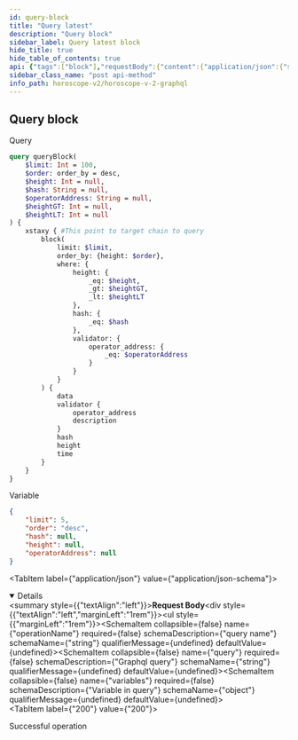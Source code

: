 ```yaml
---
id: query-block
title: "Query latest"
description: "Query block"
sidebar_label: Query latest block
hide_title: true
hide_table_of_contents: true
api: {"tags":["block"],"requestBody":{"content":{"application/json":{"schema":{"type":"object","properties":{"operationName":{"type":"string","example":"queryBlock","description":"query name"},"query":{"type":"string","example":"query queryBlock($limit: Int = 100, $order: order_by = desc, $height: Int = null, $hash: String = null, $operatorAddress: String = null, $heightGT: Int = null, $heightLT: Int = null) { serenity { block(limit: $limit, order_by: {height: $order}, where: {height: {_eq: $height, _gt: $heightGT, _lt: $heightLT}, hash: {_eq: $hash}, validator: {operator_address: {_eq: $operatorAddress}}}) { data validator { operator_address description } hash height time } } }","description":"Graphql query"},"variables":{"type":"object","description":"Variable in query","example":{"limit":20,"order":"desc","hash":null,"height":null,"operatorAddress":null}}}},"examples":{"xstaxy":{"summary":"Query on Xstaxy chain","value":{"operationName":"queryBlock","query":"query queryBlock($limit: Int = 100, $order: order_by = desc, $height: Int = null, $hash: String = null, $operatorAddress: String = null, $heightGT: Int = null, $heightLT: Int = null) { xstaxy { block(limit: $limit, order_by: {height: $order}, where: {height: {_eq: $height, _gt: $heightGT, _lt: $heightLT}, hash: {_eq: $hash}, validator: {operator_address: {_eq: $operatorAddress}}}) { data validator { operator_address description } hash height time } } }","variables":{"limit":20,"order":"desc","hash":null,"height":null,"operatorAddress":null}}},"auratestnet":{"summary":"Query on Aura Testnet chain","value":{"operationName":"queryBlock","query":"query queryBlock($limit: Int = 100, $order: order_by = desc, $height: Int = null, $hash: String = null, $operatorAddress: String = null, $heightGT: Int = null, $heightLT: Int = null) { auratestnet { block(limit: $limit, order_by: {height: $order}, where: {height: {_eq: $height, _gt: $heightGT, _lt: $heightLT}, hash: {_eq: $hash}, validator: {operator_address: {_eq: $operatorAddress}}}) { data validator { operator_address description } hash height time } } }","variables":{"limit":20,"order":"desc","hash":null,"height":null,"operatorAddress":null}}},"serenity":{"summary":"Query on Serenity chain","value":{"operationName":"queryBlock","query":"query queryBlock($limit: Int = 100, $order: order_by = desc, $height: Int = null, $hash: String = null, $operatorAddress: String = null, $heightGT: Int = null, $heightLT: Int = null) { serenity { block(limit: $limit, order_by: {height: $order}, where: {height: {_eq: $height, _gt: $heightGT, _lt: $heightLT}, hash: {_eq: $hash}, validator: {operator_address: {_eq: $operatorAddress}}}) { data validator { operator_address description } hash height time } } }","variables":{"limit":20,"order":"desc","hash":null,"height":null,"operatorAddress":null}}},"ephoria":{"summary":"Query on Ephoria chain","value":{"operationName":"queryBlock","query":"query queryBlock($limit: Int = 100, $order: order_by = desc, $height: Int = null, $hash: String = null, $operatorAddress: String = null, $heightGT: Int = null, $heightLT: Int = null) { ephoria { block(limit: $limit, order_by: {height: $order}, where: {height: {_eq: $height, _gt: $heightGT, _lt: $heightLT}, hash: {_eq: $hash}, validator: {operator_address: {_eq: $operatorAddress}}}) { data validator { operator_address description } hash height time } } }","variables":{"limit":20,"order":"desc","hash":null,"height":null,"operatorAddress":null}}},"nois":{"summary":"Query on Nois chain","value":{"operationName":"queryBlock","query":"query queryBlock($limit: Int = 100, $order: order_by = desc, $height: Int = null, $hash: String = null, $operatorAddress: String = null, $heightGT: Int = null, $heightLT: Int = null) { nois { block(limit: $limit, order_by: {height: $order}, where: {height: {_eq: $height, _gt: $heightGT, _lt: $heightLT}, hash: {_eq: $hash}, validator: {operator_address: {_eq: $operatorAddress}}}) { data validator { operator_address description } hash height time } } }","variables":{"limit":20,"order":"desc","hash":null,"height":null,"operatorAddress":null}}},"sei":{"summary":"Query on Sei chain","value":{"operationName":"queryBlock","query":"query queryBlock($limit: Int = 100, $order: order_by = desc, $height: Int = null, $hash: String = null, $operatorAddress: String = null, $heightGT: Int = null, $heightLT: Int = null) { sei { block(limit: $limit, order_by: {height: $order}, where: {height: {_eq: $height, _gt: $heightGT, _lt: $heightLT}, hash: {_eq: $hash}, validator: {operator_address: {_eq: $operatorAddress}}}) { data validator { operator_address description } hash height time } } }","variables":{"limit":20,"order":"desc","hash":null,"height":null,"operatorAddress":null}}}}}}},"responses":{"200":{"description":"Successful operation"}},"description":"Query blockk","method":"post","path":"/api/v2/graphql","servers":[{"url":"https://indexer-v2.dev.aurascan.io","description":"Server for testnet network. Support chains of auratestnet, serenity, ephoria, xstaxy, nois and sei"},{"url":"https://horoscope.aura.network","description":"Server for main network. Only support chain of xstaxy"},{"url":"https://indexer-v2.staging.aurascan.io","description":"Server for testnet network. Support chains of ephoria and xstaxy"}],"jsonRequestBodyExample":{"operationName":"queryBlock","query":"query queryBlock($limit: Int = 100, $order: order_by = desc, $height: Int = null, $hash: String = null, $operatorAddress: String = null, $heightGT: Int = null, $heightLT: Int = null) { serenity { block(limit: $limit, order_by: {height: $order}, where: {height: {_eq: $height, _gt: $heightGT, _lt: $heightLT}, hash: {_eq: $hash}, validator: {operator_address: {_eq: $operatorAddress}}}) { data validator { operator_address description } hash height time } } }","variables":{"limit":20,"order":"desc","hash":null,"height":null,"operatorAddress":null}},"info":{"title":"Horoscope v2 graphql","version":"1.0.0"},"postman":{"name":"Query blockk","description":{"type":"text/plain"},"url":{"path":["api","v2","graphql"],"host":["{{baseUrl}}"],"query":[],"variable":[]},"header":[{"key":"Content-Type","value":"application/json"}],"method":"POST","body":{"mode":"raw","raw":"\"\"","options":{"raw":{"language":"json"}}}}}
sidebar_class_name: "post api-method"
info_path: horoscope-v2/horoscope-v-2-graphql
---
```



## Query block



Query
```graphql
query queryBlock(
    $limit: Int = 100,
    $order: order_by = desc,
    $height: Int = null,
    $hash: String = null,
    $operatorAddress: String = null,
    $heightGT: Int = null,
    $heightLT: Int = null
) {
    xstaxy { #This point to target chain to query
        block(
            limit: $limit,
            order_by: {height: $order},
            where: {
                height: {
                    _eq: $height,
                    _gt: $heightGT,
                    _lt: $heightLT
                },
                hash: {
                    _eq: $hash
                },
                validator: {
                    operator_address: {
                        _eq: $operatorAddress
                    }
                }
            }
        ) {
            data
            validator {
                operator_address
                description
            }
            hash
            height
            time
        }
    }
}
```
Variable    
```json
{
    "limit": 5,
    "order": "desc",
    "hash": null,
    "height": null,
    "operatorAddress": null
}
```

<MimeTabs><TabItem label={"application/json"} value={"application/json-schema"}><details style={{}} data-collapsed={false} open={true}><summary style={{"textAlign":"left"}}><strong>Request Body</strong></summary><div style={{"textAlign":"left","marginLeft":"1rem"}}></div><ul style={{"marginLeft":"1rem"}}><SchemaItem collapsible={false} name={"operationName"} required={false} schemaDescription={"query name"} schemaName={"string"} qualifierMessage={undefined} defaultValue={undefined}></SchemaItem><SchemaItem collapsible={false} name={"query"} required={false} schemaDescription={"Graphql query"} schemaName={"string"} qualifierMessage={undefined} defaultValue={undefined}></SchemaItem><SchemaItem collapsible={false} name={"variables"} required={false} schemaDescription={"Variable in query"} schemaName={"object"} qualifierMessage={undefined} defaultValue={undefined}></SchemaItem></ul></details></TabItem></MimeTabs><div><ApiTabs><TabItem label={"200"} value={"200"}><div>

Successful operation

</div><div></div></TabItem></ApiTabs></div>
      